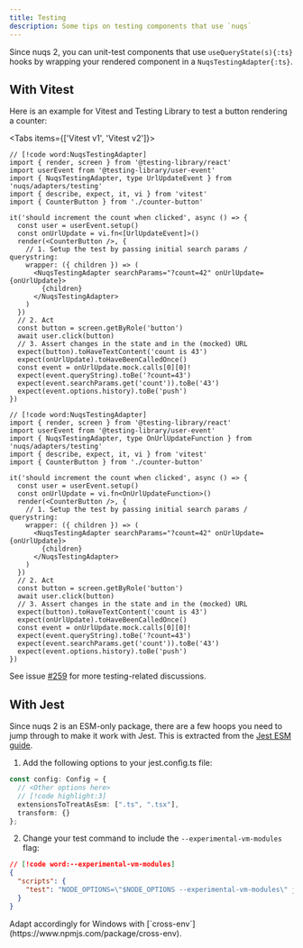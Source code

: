 ```yaml
---
title: Testing
description: Some tips on testing components that use `nuqs`
---
```


Since nuqs 2, you can unit-test components that use `useQueryState(s){:ts}` hooks
by wrapping your rendered component in a `NuqsTestingAdapter{:ts}`.

## With Vitest

Here is an example for Vitest and Testing Library to test a button rendering
a counter:

<Tabs items={['Vitest v1', 'Vitest v2']}>

```tsx title="counter-button.test.tsx" tab="Vitest v1"
// [!code word:NuqsTestingAdapter]
import { render, screen } from '@testing-library/react'
import userEvent from '@testing-library/user-event'
import { NuqsTestingAdapter, type UrlUpdateEvent } from 'nuqs/adapters/testing'
import { describe, expect, it, vi } from 'vitest'
import { CounterButton } from './counter-button'

it('should increment the count when clicked', async () => {
  const user = userEvent.setup()
  const onUrlUpdate = vi.fn<[UrlUpdateEvent]>()
  render(<CounterButton />, {
    // 1. Setup the test by passing initial search params / querystring:
    wrapper: ({ children }) => (
      <NuqsTestingAdapter searchParams="?count=42" onUrlUpdate={onUrlUpdate}>
        {children}
      </NuqsTestingAdapter>
    )
  })
  // 2. Act
  const button = screen.getByRole('button')
  await user.click(button)
  // 3. Assert changes in the state and in the (mocked) URL
  expect(button).toHaveTextContent('count is 43')
  expect(onUrlUpdate).toHaveBeenCalledOnce()
  const event = onUrlUpdate.mock.calls[0][0]!
  expect(event.queryString).toBe('?count=43')
  expect(event.searchParams.get('count')).toBe('43')
  expect(event.options.history).toBe('push')
})
```

```tsx title="counter-button.test.tsx" tab="Vitest v2"
// [!code word:NuqsTestingAdapter]
import { render, screen } from '@testing-library/react'
import userEvent from '@testing-library/user-event'
import { NuqsTestingAdapter, type OnUrlUpdateFunction } from 'nuqs/adapters/testing'
import { describe, expect, it, vi } from 'vitest'
import { CounterButton } from './counter-button'

it('should increment the count when clicked', async () => {
  const user = userEvent.setup()
  const onUrlUpdate = vi.fn<OnUrlUpdateFunction>()
  render(<CounterButton />, {
    // 1. Setup the test by passing initial search params / querystring:
    wrapper: ({ children }) => (
      <NuqsTestingAdapter searchParams="?count=42" onUrlUpdate={onUrlUpdate}>
        {children}
      </NuqsTestingAdapter>
    )
  })
  // 2. Act
  const button = screen.getByRole('button')
  await user.click(button)
  // 3. Assert changes in the state and in the (mocked) URL
  expect(button).toHaveTextContent('count is 43')
  expect(onUrlUpdate).toHaveBeenCalledOnce()
  const event = onUrlUpdate.mock.calls[0][0]!
  expect(event.queryString).toBe('?count=43')
  expect(event.searchParams.get('count')).toBe('43')
  expect(event.options.history).toBe('push')
})
```

</Tabs>

See issue [#259](https://github.com/47ng/nuqs/issues/259) for more testing-related discussions.

## With Jest

Since nuqs 2 is an ESM-only package, there are a few hoops you need to jump
through to make it work with Jest. This is extracted from the
[Jest ESM guide](https://jestjs.io/docs/ecmascript-modules).

1. Add the following options to your jest.config.ts file:

```ts title="jest.config.ts"
const config: Config = {
  // <Other options here>
  // [!code highlight:3]
  extensionsToTreatAsEsm: [".ts", ".tsx"],
  transform: {}
};
```

2. Change your test command to include the `--experimental-vm-modules` flag:

```json title="package.json"
// [!code word:--experimental-vm-modules]
{
  "scripts": {
    "test": "NODE_OPTIONS=\"$NODE_OPTIONS --experimental-vm-modules\" jest"
  }
}
```

<Callout>
Adapt accordingly for Windows with [`cross-env`](https://www.npmjs.com/package/cross-env).
</Callout>
